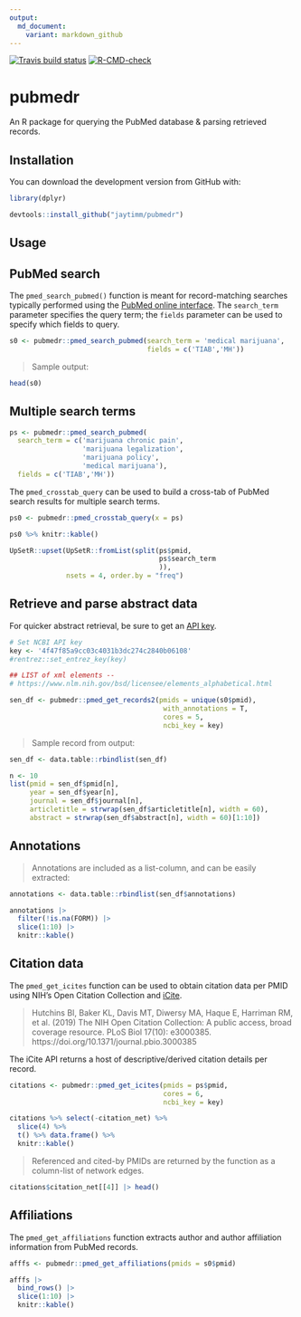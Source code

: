 ```yaml
---
output:
  md_document:
    variant: markdown_github
---
```


<!-- badges: start -->
[![Travis build status](https://app.travis-ci.com/jaytimm/pubmedr.svg?branch=main)](https://app.travis-ci.com/github/jaytimm/pubmedr)
[![R-CMD-check](https://github.com/jaytimm/pubmedr/workflows/R-CMD-check/badge.svg)](https://github.com/jaytimm/pubmedr/actions)
<!-- badges: end -->


# pubmedr

An R package for querying the PubMed database & parsing retrieved records.  


## Installation

You can download the development version from GitHub with:

```r
library(dplyr)
```


```r
devtools::install_github("jaytimm/pubmedr")
```


## Usage

## PubMed search

The `pmed_search_pubmed()` function is meant for record-matching searches typically performed using the [PubMed online interface](https://pubmed.ncbi.nlm.nih.gov/).  The `search_term` parameter specifies the query term; the `fields` parameter can be used to specify which fields to query. 


```r
s0 <- pubmedr::pmed_search_pubmed(search_term = 'medical marijuana', 
                                  fields = c('TIAB','MH'))
```


> Sample output:

```r
head(s0)
```



## Multiple search terms

```r
ps <- pubmedr::pmed_search_pubmed(
  search_term = c('marijuana chronic pain',
                  'marijuana legalization',
                  'marijuana policy',
                  'medical marijuana'),
  fields = c('TIAB','MH'))
```


The `pmed_crosstab_query` can be used to build a cross-tab of PubMed search results for multiple search terms.

```r
ps0 <- pubmedr::pmed_crosstab_query(x = ps) 

ps0 %>% knitr::kable()
```


```r
UpSetR::upset(UpSetR::fromList(split(ps$pmid,
                                     ps$search_term 
                                     )), 
              nsets = 4, order.by = "freq")
```


## Retrieve and parse abstract data 

For quicker abstract retrieval, be sure to get an [API key](https://support.nlm.nih.gov/knowledgebase/article/KA-03521/en-us).    

```r
# Set NCBI API key
key <- '4f47f85a9cc03c4031b3dc274c2840b06108'
#rentrez::set_entrez_key(key)

## LIST of xml elements -- 
# https://www.nlm.nih.gov/bsd/licensee/elements_alphabetical.html
``` 



```r
sen_df <- pubmedr::pmed_get_records2(pmids = unique(s0$pmid), 
                                      with_annotations = T,
                                      cores = 5, 
                                      ncbi_key = key) 
```


> Sample record from output:

```r
sen_df <- data.table::rbindlist(sen_df)

n <- 10
list(pmid = sen_df$pmid[n],
     year = sen_df$year[n],
     journal = sen_df$journal[n],
     articletitle = strwrap(sen_df$articletitle[n], width = 60),
     abstract = strwrap(sen_df$abstract[n], width = 60)[1:10])
```


## Annotations

> Annotations are included as a list-column, and can be easily extracted:

```r
annotations <- data.table::rbindlist(sen_df$annotations)
```



```r
annotations |>
  filter(!is.na(FORM)) |>
  slice(1:10) |>
  knitr::kable()
```




## Citation data

The `pmed_get_icites` function can be used to obtain citation data per PMID using NIH's Open Citation Collection and [iCite](https://icite.od.nih.gov/).  

> Hutchins BI, Baker KL, Davis MT, Diwersy MA, Haque E, Harriman RM, et al. (2019) The NIH Open Citation Collection: A public access, broad coverage resource. PLoS Biol 17(10): e3000385. https://doi.org/10.1371/journal.pbio.3000385


The iCite API returns a host of descriptive/derived citation details per record.  

```r
citations <- pubmedr::pmed_get_icites(pmids = ps$pmid, 
                                      cores = 6,
                                      ncbi_key = key)

citations %>% select(-citation_net) %>%
  slice(4) %>%
  t() %>% data.frame() %>%
  knitr::kable()
```


> Referenced and cited-by PMIDs are returned by the function as a column-list of network edges. 

```r
citations$citation_net[[4]] |> head()
```



## Affiliations

The `pmed_get_affiliations` function extracts author and author affiliation information from PubMed records. 

```r
afffs <- pubmedr::pmed_get_affiliations(pmids = s0$pmid)

afffs |>
  bind_rows() |>
  slice(1:10) |>
  knitr::kable()
```


